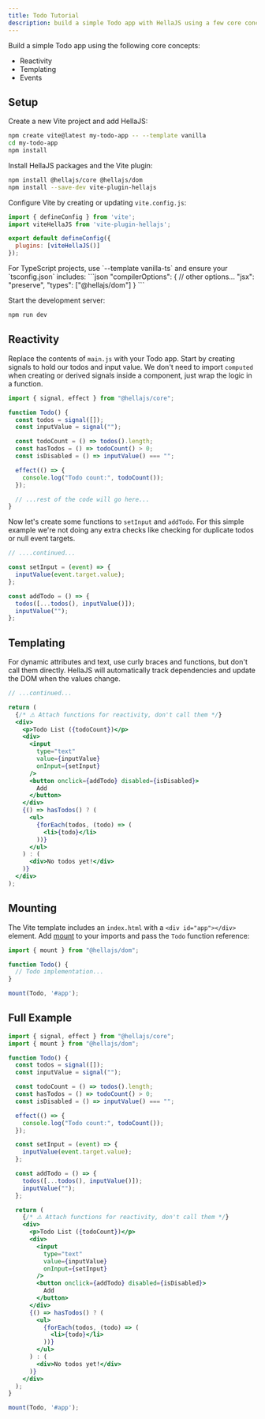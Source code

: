 ```yaml
---
title: Todo Tutorial
description: build a simple Todo app with HellaJS using a few core concepts.
---
```



Build a simple Todo app using the following core concepts:
- Reactivity
- Templating
- Events

## Setup

Create a new Vite project and add HellaJS:

```bash
npm create vite@latest my-todo-app -- --template vanilla
cd my-todo-app
npm install
```

Install HellaJS packages and the Vite plugin:

```bash
npm install @hellajs/core @hellajs/dom
npm install --save-dev vite-plugin-hellajs
```

Configure Vite by creating or updating `vite.config.js`:

```js
import { defineConfig } from 'vite';
import viteHellaJS from 'vite-plugin-hellajs';

export default defineConfig({
  plugins: [viteHellaJS()]
});
```

<Aside type="tip">
  For TypeScript projects, use `--template vanilla-ts` and ensure your `tsconfig.json` includes:
  ```json
  "compilerOptions": {
    // other options...
    "jsx": "preserve",
    "types": ["@hellajs/dom"]
  }
  ```
</Aside>


Start the development server:

```bash
npm run dev
```

## Reactivity

Replace the contents of `main.js` with your Todo app. Start by creating signals to hold our todos and input value. We don't need to import `computed` when creating or derived signals inside a component, just wrap the logic in a function.

```jsx
import { signal, effect } from "@hellajs/core";

function Todo() {
  const todos = signal([]);
  const inputValue = signal("");

  const todoCount = () => todos().length;
  const hasTodos = () => todoCount() > 0;
  const isDisabled = () => inputValue() === "";

  effect(() => {
    console.log("Todo count:", todoCount());
  });

  // ...rest of the code will go here...
}
```

Now let's create some functions to `setInput` and `addTodo`. For this simple example we're not doing any extra checks like checking for duplicate todos or null event targets.

```jsx
// ....continued...

const setInput = (event) => {
  inputValue(event.target.value);
};

const addTodo = () => {
  todos([...todos(), inputValue()]);
  inputValue("");
};
```

## Templating

For dynamic attributes and text, use curly braces and functions, but don't call them directly. HellaJS will automatically track dependencies and update the DOM when the values change.

```jsx
// ...continued...

return (
  {/* ⚠️ Attach functions for reactivity, don't call them */}
  <div>
    <p>Todo List ({todoCount})</p>
    <div>
      <input
        type="text"
        value={inputValue}
        onInput={setInput}
      />
      <button onclick={addTodo} disabled={isDisabled}>
        Add
      </button>
    </div>
    {() => hasTodos() ? (
      <ul>
        {forEach(todos, (todo) => (
          <li>{todo}</li>
        ))}
      </ul>
    ) : (
      <div>No todos yet!</div>
    )}
  </div>
);
```

## Mounting

The Vite template includes an `index.html` with a `<div id="app"></div>` element. Add [mount](/packages/dom/mount/) to your imports and pass the `Todo` function reference:

```jsx
import { mount } from "@hellajs/dom";

function Todo() {
  // Todo implementation...
}

mount(Todo, '#app');
```

## Full Example

```jsx
import { signal, effect } from "@hellajs/core";
import { mount } from "@hellajs/dom";

function Todo() {
  const todos = signal([]);
  const inputValue = signal("");

  const todoCount = () => todos().length;
  const hasTodos = () => todoCount() > 0;
  const isDisabled = () => inputValue() === "";

  effect(() => {
    console.log("Todo count:", todoCount());
  });

  const setInput = (event) => {
    inputValue(event.target.value);
  };

  const addTodo = () => {
    todos([...todos(), inputValue()]);
    inputValue("");
  };

  return (
    {/* ⚠️ Attach functions for reactivity, don't call them */}
    <div>
      <p>Todo List ({todoCount})</p>
      <div>
        <input
          type="text"
          value={inputValue}
          onInput={setInput}
        />
        <button onclick={addTodo} disabled={isDisabled}>
          Add
        </button>
      </div>
      {() => hasTodos() ? (
        <ul>
          {forEach(todos, (todo) => (
            <li>{todo}</li>
          ))}
        </ul>
      ) : (
        <div>No todos yet!</div>
      )}
    </div>
  );
}

mount(Todo, '#app');
```


